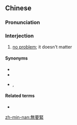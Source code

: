 {{also|无要紧}}
==Chinese==
{{zh-forms|s=无要紧|type=12}}

===Pronunciation===
{{zh-pron
|mn=tp,lk,sx:bô-iàu-kín/kh,tn,yl,tc:bô-á-kín/tw:bőa-kín
|mn_note=bőa-kín - contraction
|cat=intj
}}

===Interjection===
{{zh-interj}}

# {{lb|zh|Min Nan}} [[no problem]]; it doesn't matter

====Synonyms====
* {{zh-l|袂要緊|[[bē-iáu-kín]], [[boē-iáu-kín]]}}
* {{zh-l|無關係|[[bô-koan-hē]]}}
* {{qualifier|Mandarin}} {{zh-l|沒關係}}, {{zh-l|不要緊}}

====Related terms====
* {{zh-l|無代誌|[[bô-tāi-chì]]}}

[[zh-min-nan:無要緊]]